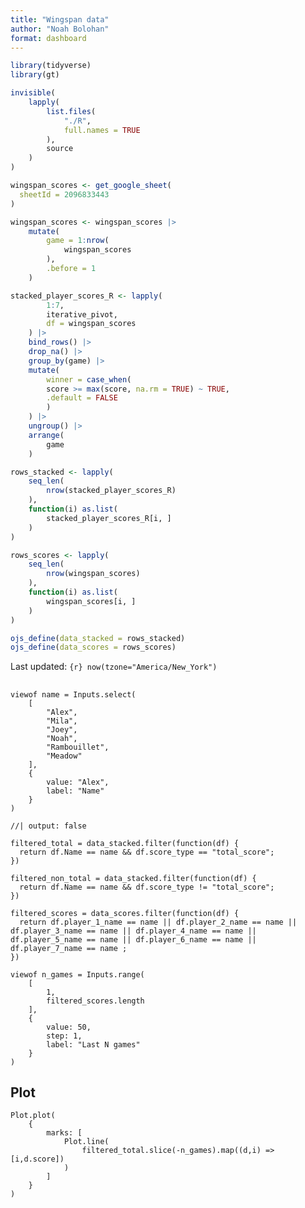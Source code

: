 ```yaml
---
title: "Wingspan data"
author: "Noah Bolohan"
format: dashboard
---
```


```r
library(tidyverse)
library(gt)

invisible(
    lapply(
        list.files(
            "./R",
            full.names = TRUE
        ),
        source
    )
)
```

```r
wingspan_scores <- get_google_sheet(
  sheetId = 2096833443
)

wingspan_scores <- wingspan_scores |>
    mutate(
        game = 1:nrow(
            wingspan_scores
        ),
        .before = 1
    )
```

```r
stacked_player_scores_R <- lapply(
        1:7,
        iterative_pivot,
        df = wingspan_scores
    ) |> 
    bind_rows() |>
    drop_na() |>
    group_by(game) |>
    mutate(
        winner = case_when(
        score >= max(score, na.rm = TRUE) ~ TRUE,
        .default = FALSE
        )
    ) |>
    ungroup() |>
    arrange(
        game
    )

rows_stacked <- lapply(
    seq_len(
        nrow(stacked_player_scores_R)
    ),
    function(i) as.list(
        stacked_player_scores_R[i, ]
    )
)

rows_scores <- lapply(
    seq_len(
        nrow(wingspan_scores)
    ),
    function(i) as.list(
        wingspan_scores[i, ]
    )
)

ojs_define(data_stacked = rows_stacked)
ojs_define(data_scores = rows_scores)
```


Last updated: `{r} now(tzone="America/New_York")`

## {.toolbar}

```ojs
viewof name = Inputs.select(
    [
        "Alex",
        "Mila",
        "Joey",
        "Noah",
        "Rambouillet",
        "Meadow"
    ],
    {
        value: "Alex",
        label: "Name"
    }
)
```

```ojs
//| output: false

filtered_total = data_stacked.filter(function(df) {
  return df.Name == name && df.score_type == "total_score";
})

filtered_non_total = data_stacked.filter(function(df) {
  return df.Name == name && df.score_type != "total_score";
})

filtered_scores = data_scores.filter(function(df) {
  return df.player_1_name == name || df.player_2_name == name || df.player_3_name == name || df.player_4_name == name || df.player_5_name == name || df.player_6_name == name || df.player_7_name == name ;
})
```

```ojs
viewof n_games = Inputs.range(
    [
        1,
        filtered_scores.length
    ],
    {
        value: 50,
        step: 1,
        label: "Last N games"
    }
)
```

## Plot

```ojs
Plot.plot(
    {
        marks: [
            Plot.line(
                filtered_total.slice(-n_games).map((d,i) => [i,d.score])
            )
        ]
    }
)
```